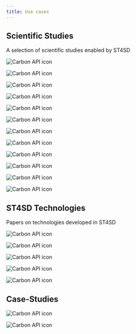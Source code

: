```yaml
---
title: Use cases
---
```


<!--

  Copyright IBM Inc. All Rights Reserved.
  SPDX-License-Identifier: Apache-2.0

-->

## Scientific Studies

A selection of scientific studies enabled by ST4SD

<Row className="resource-card-group">
<Column colMd={4} colLg={4} noGutterMdLeft>
  <ArticleCard
      subTitle="J. Phys. Chem. B"
      title="Model for the Simulation of the CnEm Nonionic Surfactant Family Derived from Recent Experimental Results"
      actionIcon="arrowRight"
      color="dark"
      href="https://dx.doi.org/10.1021/acs.jpcb.0c06132"
      >

![Carbon API icon](../assets/images/use-cases/parameterisation.png)

  </ArticleCard>
</Column>

<Column colMd={4} colLg={4} noGutterMdLeft>
  <ArticleCard
      subTitle="JCTC"
      title="The Role of Chemical Heterogeneity in Surfactant Adsorption at Solid−Liquid Interfaces"
      actionIcon="arrowRight"
      color="dark"
      href="https://dx.doi.org/10.1021/acs.jctc.0c00759"
      >

![Carbon API icon](../assets/images/use-cases/surface.png)

  </ArticleCard>
</Column>

<Column colMd={4} colLg={4} noGutterMdLeft>
    <ArticleCard
      subTitle='SIAM News'
      title="Computational Topology in Geometric Design: Manifolds to Molecules"
      actionIcon="arrowRight"
      color="dark"
      href="https://sinews.siam.org/Details-Page/computational-topology-in-geometric-design-manifolds-to-molecules"
      >

![Carbon API icon](../assets/images/use-cases/siam.png)

  </ArticleCard>
</Column>

<Column colMd={4} colLg={4} noGutterMdLeft>
    <ArticleCard
      subTitle='JCTC'
      title="An Efficient Algorithm for Topological Characterisation of Worm-Like and Branched Micelle Structures from Simulations"
      actionIcon="arrowRight"
      color="dark"
      href="https://dx.doi.org/10.1021/acs.jctc.0c00311"
      >

![Carbon API icon](../assets/images/use-cases/worm.png)

  </ArticleCard>
</Column>

<Column colMd={4} colLg={4} noGutterMdLeft>
    <ArticleCard
      subTitle='Polymer International'
      title="What Can Digitization Do For Formulated Product Innovation and Development?"
      actionIcon="arrowRight"
      color="dark"
      href="https://dx.doi.org/10.1002/pi.6056"
      >

![Carbon API icon](../assets/images/use-cases/polymer.png)

  </ArticleCard>
</Column>

<Column colMd={4} colLg={4} noGutterMdLeft>
    <ArticleCard
      subTitle="J. Phys. Chem. B"
      title="Toward a Standard Protocol for Micelle Simulation"
      actionIcon="arrowRight"
      color="dark"
      href="https://dx.doi.org/10.1021/acs.jpcb.6b03075"
      >

![Carbon API icon](../assets/images/use-cases/m101.png)

  </ArticleCard>
</Column>

<Column colMd={4} colLg={4} noGutterMdLeft>
    <ArticleCard
      subTitle="J. Phys. Chem. B"
      title="The Challenge to Reconcile Experimental Micellar Properties of the CnEm Nonionic Surfactant Family"
      actionIcon="arrowRight"
      color="dark"
      href="https://dx.doi.org/10.1021/acs.jpcb.8b11568"
      >

![Carbon API icon](../assets/images/use-cases/exp.png)

  </ArticleCard>
</Column>

<Column colMd={4} colLg={4} noGutterMdLeft>
    <ArticleCard
      title="Phase separation in ternary alcohol/water/hydrocarbin systems: Comparison of micro and meso scale methods"
      subTitle="In preparation"
      color="dark"
      href="javascript:void(0);"
      >

![Carbon API icon](../assets/images/use-cases/Article_06.png)

  </ArticleCard>
</Column>

<Column colMd={4} colLg={4} noGutterMdLeft>
    <ArticleCard
      title="Utilizing Machine Learning for Efficient Parameterization of Coarse Grained Molecular Force Fields"
      subTitle="J. Chem. Inf. Model"
      actionIcon="arrowRight"
      color="dark"
      href="https://pubs.acs.org/doi/abs/10.1021/acs.jcim.9b00646"
      >

![Carbon API icon](../assets/images/use-cases/ml-param-force-fields.png)

  </ArticleCard>
</Column>

<Column colMd={4} colLg={4} noGutterMdLeft>
    <ArticleCard
      title="Bayesian optimization for accelerated drug discovery"
      subTitle="IBM J. Of Res. and Dev."
      actionIcon="arrowRight"
      color="dark"
      href="https://ieeexplore.ieee.org/abstract/document/8539993/"
      >

![Carbon API icon](../assets/images/use-cases/bayesopt-drug-discovery.png)

  </ArticleCard>
</Column>

<Column colMd={4} colLg={4} noGutterMdLeft>
    <ArticleCard
      title="Using Bayesian Optimization to Accelerate Virtual Screening for the Discovery of Therapeutics Appropriate for Repurposing for COVID-19"
      subTitle="Pre-Print"
      actionIcon="arrowRight"
      color="dark"
      href="https://arxiv.org/abs/2005.07121"
      >

![Carbon API icon](../assets/images/use-cases/bayesopt-covid.png)

  </ArticleCard>
</Column>

<Column colMd={4} colLg={4} noGutterMdLeft>
    <ArticleCard
      title="Accelerating computational discovery of porous solids through improved navigation of energy-structure-function maps"
      subTitle="J. Science Advances"
      actionIcon="arrowRight"
      color="dark"
      href="https://www.science.org/doi/full/10.1126/sciadv.abi4763"
      >

![Carbon API icon](../assets/images/use-cases/acc-disc-porous.png)

  </ArticleCard>
</Column>
</Row>

## ST4SD Technologies

Papers on technologies developed in ST4SD

<Row className="resource-card-group">

<Column colMd={4} colLg={4} noGutterMdLeft>
    <ArticleCard
      title="Fast, Transparent, and High-Fidelity Memoization Cache-Keys for Computational Workflows"
      subTitle="IEEE Services 2022"
      actionIcon="arrowRight"
      color="dark"
      href="https://ieeexplore.ieee.org/document/9860151"
      >

![Carbon API icon](../assets/images/use-cases/memoization.png)

  </ArticleCard>
</Column>

<Column colMd={4} colLg={4} noGutterMdLeft>
    <ArticleCard
      title="Towards an Approximation-Aware Computational Workflow Framework for Accelerating Large-Scale Discovery Tasks"
      subTitle="ApPLIED 2022"
      actionIcon="arrowRight"
      color="dark"
      href="https://dl.acm.org/doi/10.1145/3524053.3542746"
      >

![Carbon API icon](../assets/images/use-cases/approximation-aware-wf.png)

  </ArticleCard>
</Column>

<Column colMd={4} colLg={4} noGutterMdLeft>
    <ArticleCard
      title="Powerful, transferable representations for molecules through intelligent task selection in deep multitask networks"
      subTitle="J. Physical Chemistry Chemical Physics"
      actionIcon="arrowRight"
      color="dark"
      href="https://pubs.rsc.org/en/content/articlelanding/2020/cp/d0cp02319a/unauth"
      >

![Carbon API icon](../assets/images/use-cases/powerful-rep-molecules.png)

  </ArticleCard>
</Column>

<Column colMd={4} colLg={4} noGutterMdLeft>
    <ArticleCard
      title="Efficient and Scalable Batch Bayesian Optimization Using K-Means"
      subTitle="Pre-Print"
      actionIcon="arrowRight"
      color="dark"
      href="https://arxiv.org/abs/1806.01159"
      >

![Carbon API icon](../assets/images/use-cases/eff-scalable-batch-bayesopt.png)

  </ArticleCard>
</Column>

<Column colMd={4} colLg={4} noGutterMdLeft>
    <ArticleCard
      title="Accelerating materials discovery using artificial intelligence, high performance computing and robotics"
      subTitle="npj Comp. Materials"
      actionIcon="arrowRight"
      color="dark"
      href="https://www.nature.com/articles/s41524-022-00765-z"
      >

![Carbon API icon](../assets/images/use-cases/acc-mat-disc-using-ai-hpc.png)

  </ArticleCard>
</Column>

</Row>

## Case-Studies

<Row className="resource-card-group">
<Column colMd={4} colLg={4} noGutterMdLeft>
  <ArticleCard
      title="IBM Researchers develop easy-to-use virtual experiments for Unilever chemists"
      actionIcon="arrowRight"
      color="dark"
      href="https://www.ibm.com/blogs/research/2020/07/ibm-researchers-develop-easy-to-use-virtual-experiments-for-unilever-chemists/"
      >

![Carbon API icon](../assets/images/use-cases/unilever.png)

  </ArticleCard>
</Column>

<Column colMd={4} colLg={4} noGutterMdLeft>
  <ArticleCard
      title="Virtual formulation of polymeric systems"
      actionIcon="arrowRight"
      color="dark"
      href="https://www.hartree.stfc.ac.uk/publications/case-studies/2020/06/12/computational-formulation-for-polymers/">

![Carbon API icon](../assets/images/use-cases/johnson-matthey.png)

  </ArticleCard>
</Column>

</Row>
